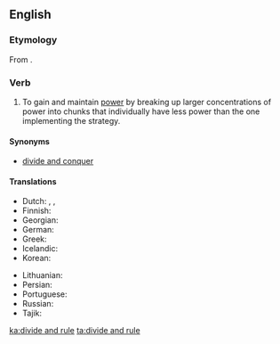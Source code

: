 ==English==
{{wikipedia}}

===Etymology===
From {{etyl|la|en}} {{m|la|divide et impera}}.

===Verb===
{{head|en|verb|head=[[divide]] [[and]] [[rule]]}}

# {{lb|en|politics}} To gain and maintain [[power]] by breaking up larger concentrations of power into chunks that individually have less power than the one implementing the strategy.

====Synonyms====
* [[divide and conquer]]

====Translations====
{{trans-top|Divide and conquer}}
* Dutch: {{t|nl|divide et impera}}, {{t|nl|deel en heers}}, {{t|nl|verdeel en heers}}
* Finnish: {{t|fi|hajota ja hallitse}}
* Georgian: {{t+|ka|დაყავი და იბატონე}}
* German: {{t|de|Teile und herrsche}}
* Greek: {{t+|el|διαίρει και βασίλευε}}
* Icelandic: {{t|is|deila og drottna}}
* Korean: {{t|ko|분열시키고 지배한다}}
{{trans-mid}}
* Lithuanian: {{t|lt|skaldyk ir valdyk}}
* Persian: {{t|fa|تفرقه بینداز و حکومت کن|tr=tafraqe biyandâz o hokumat kon}}
* Portuguese: {{t|pt|dividir e governar}}
* Russian: {{t|ru|разделя́й и вла́ствуй}}
* Tajik: {{t|tg|тафрақа андозу ҳукумат кун}}
{{trans-bottom}}

[[ka:divide and rule]]
[[ta:divide and rule]]